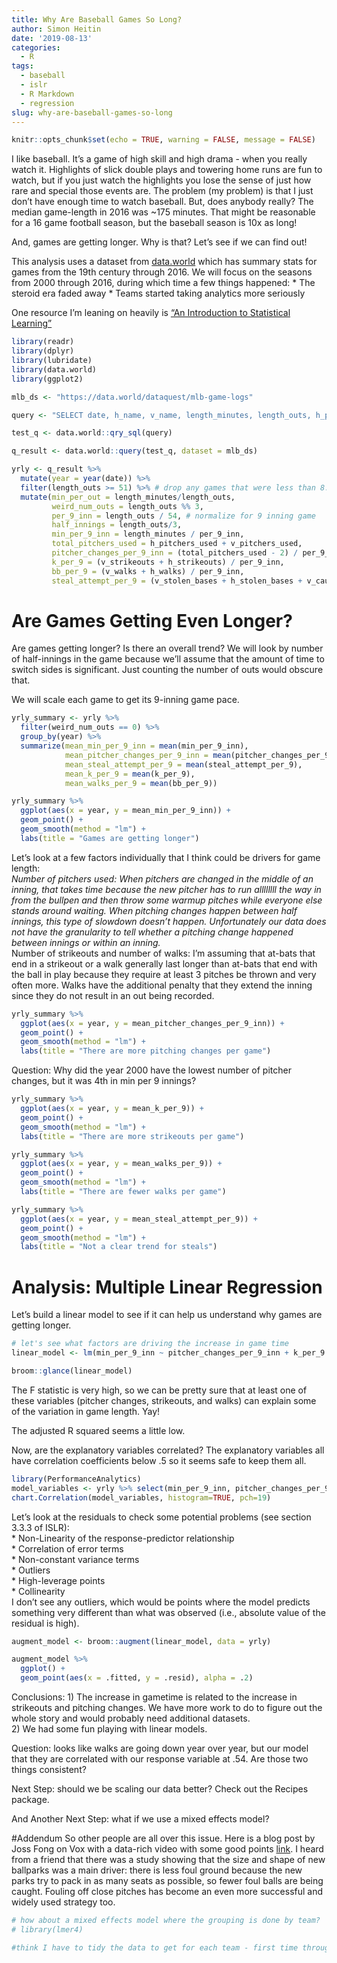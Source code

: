 ```yaml
---
title: Why Are Baseball Games So Long?
author: Simon Heitin
date: '2019-08-13'
categories:
  - R
tags:
  - baseball
  - islr
  - R Markdown
  - regression
slug: why-are-baseball-games-so-long
---
```

```r
knitr::opts_chunk$set(echo = TRUE, warning = FALSE, message = FALSE)
```

I like baseball. It's a game of high skill and high drama - when you really watch it. Highlights of slick double plays and towering home runs are fun to watch, but if you just watch the highlights you lose the sense of just how rare and special those events are. The problem (my problem) is that I just don't have enough time to watch baseball. But, does anybody really? The median game-length in 2016 was ~175 minutes. That might be reasonable for a 16 game football season, but the baseball season is 10x as long! 

And, games are getting longer. Why is that? Let's see if we can find out! 

This analysis uses a dataset from [data.world](https://data.world/dataquest/mlb-game-logs) which has summary stats for games from the 19th century through 2016. We will focus on the seasons from 2000 through 2016, during which time a few things happened:
* The steroid era faded away
* Teams started taking analytics more seriously 

One resource I'm leaning on heavily is ["An Introduction to Statistical Learning"](https://www-bcf.usc.edu/~gareth/ISL/ISLR%20First%20Printing.pdf)

```r
library(readr)
library(dplyr)
library(lubridate)
library(data.world)
library(ggplot2)

mlb_ds <- "https://data.world/dataquest/mlb-game-logs"

query <- "SELECT date, h_name, v_name, length_minutes, length_outs, h_pitchers_used, v_pitchers_used, h_league, v_league, v_walks, h_walks, v_strikeouts, h_strikeouts, v_stolen_bases, h_stolen_bases, v_caught_stealing, h_caught_stealing from game_logs where date > '2000-01-01'"

test_q <- data.world::qry_sql(query)

q_result <- data.world::query(test_q, dataset = mlb_ds) 

yrly <- q_result %>%
  mutate(year = year(date)) %>%
  filter(length_outs >= 51) %>% # drop any games that were less than 8.5 innings
  mutate(min_per_out = length_minutes/length_outs,
         weird_num_outs = length_outs %% 3,
         per_9_inn = length_outs / 54, # normalize for 9 inning game 
         half_innings = length_outs/3,
         min_per_9_inn = length_minutes / per_9_inn,
         total_pitchers_used = h_pitchers_used + v_pitchers_used,
         pitcher_changes_per_9_inn = (total_pitchers_used - 2) / per_9_inn,
         k_per_9 = (v_strikeouts + h_strikeouts) / per_9_inn,
         bb_per_9 = (v_walks + h_walks) / per_9_inn,
         steal_attempt_per_9 = (v_stolen_bases + h_stolen_bases + v_caught_stealing + h_caught_stealing) / per_9_inn) # normalize for number of half innings
```

# Are Games Getting Even Longer?

Are games getting longer? Is there an overall trend? 
We will look by number of half-innings in the game because we'll assume that the amount of time to switch sides is significant. Just counting the number of outs would obscure that.

We will scale each game to get its 9-inning game pace. 

```r
yrly_summary <- yrly %>%
  filter(weird_num_outs == 0) %>%
  group_by(year) %>%
  summarize(mean_min_per_9_inn = mean(min_per_9_inn),
            mean_pitcher_changes_per_9_inn = mean(pitcher_changes_per_9_inn),
            mean_steal_attempt_per_9 = mean(steal_attempt_per_9),
            mean_k_per_9 = mean(k_per_9),
            mean_walks_per_9 = mean(bb_per_9)) 

yrly_summary %>%
  ggplot(aes(x = year, y = mean_min_per_9_inn)) +
  geom_point() +
  geom_smooth(method = "lm") + 
  labs(title = "Games are getting longer")
```

Let's look at a few factors individually that I think could be drivers for game length:  
*Number of pitchers used: When pitchers are changed in the middle of an inning, that takes time because the new pitcher has to run allllllll the way in from the bullpen and then throw some warmup pitches while everyone else stands around waiting. When pitching changes happen between half innings, this type of slowdown doesn't happen. Unfortunately our data does not have the granularity to tell whether a pitching change happened between innings or within an inning.   
*Number of strikeouts and number of walks: I'm assuming that at-bats that end in a strikeout or a walk generally last longer than at-bats that end with the ball in play because they require at least 3 pitches be thrown and very often more. Walks have the additional penalty that they extend the inning since they do not result in an out being recorded.


```r
yrly_summary %>%
  ggplot(aes(x = year, y = mean_pitcher_changes_per_9_inn)) +
  geom_point() +
  geom_smooth(method = "lm") +
  labs(title = "There are more pitching changes per game")
```

Question: 
Why did the year 2000 have the lowest number of pitcher changes, but it was 4th in min per 9 innings?

```r
yrly_summary %>%
  ggplot(aes(x = year, y = mean_k_per_9)) +
  geom_point() +
  geom_smooth(method = "lm") +
  labs(title = "There are more strikeouts per game")
```

```r
yrly_summary %>%
  ggplot(aes(x = year, y = mean_walks_per_9)) +
  geom_point() +
  geom_smooth(method = "lm") +
  labs(title = "There are fewer walks per game")
```

```r
yrly_summary %>%
  ggplot(aes(x = year, y = mean_steal_attempt_per_9)) +
  geom_point() +
  geom_smooth(method = "lm") +
  labs(title = "Not a clear trend for steals")
```

# Analysis: Multiple Linear Regression
Let's build a linear model to see if it can help us understand why games are getting longer.
```r
# let's see what factors are driving the increase in game time
linear_model <- lm(min_per_9_inn ~ pitcher_changes_per_9_inn + k_per_9 + bb_per_9, data = yrly)

broom::glance(linear_model)
```
The F statistic is very high, so we can be pretty sure that at least one of these variables (pitcher changes, strikeouts, and walks) can explain some of the variation in game length. Yay!

The adjusted R squared seems a little low.

Now, are the explanatory variables correlated?
The explanatory variables all have correlation coefficients below .5 so it seems safe to keep them all.
```r
library(PerformanceAnalytics)
model_variables <- yrly %>% select(min_per_9_inn, pitcher_changes_per_9_inn, k_per_9, bb_per_9)
chart.Correlation(model_variables, histogram=TRUE, pch=19)
```

Let's look at the residuals to check some potential problems (see section 3.3.3 of ISLR):  
* Non-Linearity of the response-predictor relationship  
* Correlation of error terms  
* Non-constant variance terms  
* Outliers  
* High-leverage points  
* Collinearity  
I don't see any outliers, which would be points where the model predicts something very different than what was observed (i.e., absolute value of the residual is high).

```r
augment_model <- broom::augment(linear_model, data = yrly)

augment_model %>%
  ggplot() +
  geom_point(aes(x = .fitted, y = .resid), alpha = .2)

```

Conclusions:
1) The increase in gametime is related to the increase in strikeouts and pitching changes. We have more work to do to figure out the whole story and would probably need additional datasets.  
2) We had some fun playing with linear models.  

Question:
looks like walks are going down year over year, but our model that they are correlated with our response variable at .54. Are those two things consistent?

Next Step:
should we be scaling our data better? Check out the Recipes package.


And Another Next Step: what if we use a mixed effects model? 

#Addendum
So other people are all over this issue. Here is a blog post by Joss Fong on Vox with a data-rich video with some good points [link](https://www.vox.com/2015/4/1/8321781/baseball-games-long-rules). I heard from a friend that there was a study showing that the size and shape of new ballparks was a main driver: there is less foul ground because the new parks try to pack in as many seats as possible, so fewer foul balls are being caught. Fouling off close pitches has become an even more successful and widely used strategy too. 

```r
# how about a mixed effects model where the grouping is done by team?
# library(lmer4)

#think I have to tidy the data to get for each team - first time through let's have be the team be the one on offense. Later, we might want to look at which team is on defense too.
```

